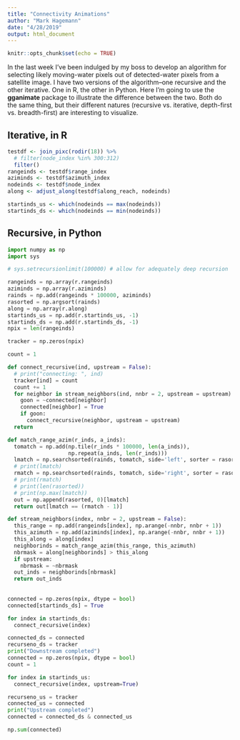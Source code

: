 ```yaml
---
title: "Connectivity Animations"
author: "Mark Hagemann"
date: "4/28/2019"
output: html_document
---
```


```r
knitr::opts_chunk$set(echo = TRUE)
```



In the last week I've been indulged by my boss to develop an algorithm for selecting likely moving-water pixels out of detected-water pixels from a satellite image. I have two versions of the algorithm--one recursive and the other iterative. One in R, the other in Python. Here I'm going to use the **gganimate** package to illustrate the difference between the two. Both do the same thing, but their different natures (recursive vs. iterative, depth-first vs. breadth-first) are interesting to visualize. 

## Iterative, in R

```r
testdf <- join_pixc(rodir(18)) %>% 
  # filter(node_index %in% 300:312)
  filter()
rangeinds <- testdf$range_index
aziminds <- testdf$azimuth_index
nodeinds <- testdf$node_index
along <- adjust_along(testdf$along_reach, nodeinds)

startinds_us <- which(nodeinds == max(nodeinds))
startinds_ds <- which(nodeinds == min(nodeinds))
```



## Recursive, in Python


```python
import numpy as np
import sys

# sys.setrecursionlimit(100000) # allow for adequately deep recursion

rangeinds = np.array(r.rangeinds)
aziminds = np.array(r.aziminds)
rainds = np.add(rangeinds * 100000, aziminds)
rasorted = np.argsort(rainds)
along = np.array(r.along)
startinds_us = np.add(r.startinds_us, -1)
startinds_ds = np.add(r.startinds_ds, -1)
npix = len(rangeinds)

tracker = np.zeros(npix)

count = 1

def connect_recursive(ind, upstream = False):
  # print("connecting: ", ind)
  tracker[ind] = count
  count += 1
  for neighbor in stream_neighbors(ind, nnbr = 2, upstream = upstream):
    goon = ~connected[neighbor]
    connected[neighbor] = True
    if goon:
      connect_recursive(neighbor, upstream = upstream)
  return

def match_range_azim(r_inds, a_inds):
  tomatch = np.add(np.tile(r_inds * 100000, len(a_inds)),
                   np.repeat(a_inds, len(r_inds)))
  lmatch = np.searchsorted(rainds, tomatch, side='left', sorter = rasorted)
  # print(lmatch)
  rmatch = np.searchsorted(rainds, tomatch, side='right', sorter = rasorted)
  # print(rmatch)
  # print(len(rasorted))
  # print(np.max(lmatch))
  out = np.append(rasorted, 0)[lmatch]
  return out[lmatch == (rmatch - 1)]

def stream_neighbors(index, nnbr = 2, upstream = False):
  this_range = np.add(rangeinds[index], np.arange(-nnbr, nnbr + 1))
  this_azimuth = np.add(aziminds[index], np.arange(-nnbr, nnbr + 1))
  this_along = along[index]
  neighborinds = match_range_azim(this_range, this_azimuth)
  nbrmask = along[neighborinds] > this_along
  if upstream:
    nbrmask = ~nbrmask
  out_inds = neighborinds[nbrmask]
  return out_inds
  
  
connected = np.zeros(npix, dtype = bool)
connected[startinds_ds] = True

for index in startinds_ds:
  connect_recursive(index)

connected_ds = connected
recurseno_ds = tracker
print("Downstream completed")
connected = np.zeros(npix, dtype = bool)
count = 1

for index in startinds_us:
  connect_recursive(index, upstream=True)

recurseno_us = tracker
connected_us = connected
print("Upstream completed")
connected = connected_ds & connected_us

np.sum(connected)

```



